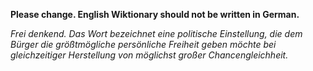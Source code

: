 '''Please change. English Wiktionary should not be written in German.'''

<i>Frei denkend. Das Wort bezeichnet eine politische Einstellung, die dem Bürger die größtmögliche persönliche Freiheit geben möchte bei gleichzeitiger Herstellung von möglichst großer Chancengleichheit.</i>